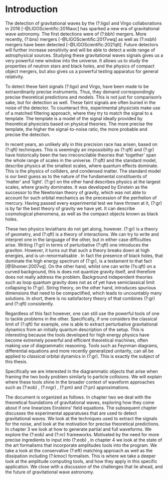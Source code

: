 # Introduction

The detection of gravitational waves by the (?:ligo)  and Virgo collaborations in 2016 [-@LIGOScientific:2016aoc] has sparked a new era of gravitational wave astronomy. The first detections were of (?:bbh) mergers. More recently, (?:bns)  mergers [-@LIGOScientific:2017vwq]  as well as (?:nsbh) mergers have been detected [-@LIGOScientific:2021qlt]. Future detectors will further increase sensitivity and will be able to detect a wide range of astrophysical sources. Studying these gravitational waves signals gives us a very powerful new window into the universe.  It allows us to study the properties of neutron stars and black holes, and the physics of compact object mergers, but also gives us a powerful testing apparatus for general relativity.

To detect these faint signals (?:ligo) and Virgo, have been made to be extraordinarily precise instruments. Thus, they demand correspondingly precise theoretical predictions and models. This is not just for comparison’s sake, but for detection as well. These faint signals are often buried in the noise of the detector. To counteract this, experimental physicists make use of a matched filtering approach, where they try to match the signal to a template. The template is a model of the signal ideally provided by theoretical physicists based on physical theories. The more precise the template, the higher the signal-to-noise ratio, the more probable and precise the detection.

In recent years, an unlikely ally in this precision race has arisen, based on (?:qft) techniques. This is seemingly an impossibility as (?:qft) and (?:gr) have historically been the two irreconcilable theories that 'together' span the whole range of scales in the universe. (?:qft) and the standard model, describe physics at the smallest scales, where quantum effects dominate. This is the physics of colliders, and condensed matter. The standard model is our best guess as to the nature of the fundamental constituents of 'matter' and 'light'. (?:gr) on the other hand describes physics at the largest scales, where gravity dominates. It was developed by Einstein as the successor to the Newtonian theory of gravity, which was not able to account for such orbital mechanics as the precession of the perihelion of mercury. Having passed every experimental test we have thrown at it, (?:gr) is by far the best theory of gravity we have yet. It can describe cosmological phenomena, as well as the compact objects known as black holes.

These two physics leviathans do not get along, however. (?:gr) is a theory of geometry, and (?:qft) is a theory of interactions. We can try to write and interpret one in the language of the other, but in either case difficulties arise. Writing (?:gr) in terms of perturbative (?:qft) one introduces the graviton. However, it turns out that such a theory breaks down at high energies, and is un-renormalisable . In fact the presence of black holes, that dominate the high energy spectrum of (?:gr), is a testament to that fact   [@Shomer:2007vq]. On the other hand, whilst one can write (?s:qft) on a curved background, this is does not quantize gravity itself, and therefore does not really address the problem. Background independent theories such as loop quantum gravity does not as of yet have semiclassical limit collapsing to (?:gr). String theory, on the other hand, introduces spurious dimensions that need to be compactified, which leads to uncountably many solutions. In short, there is no satisfactory theory of that combines (?:gr) and (?:qft) consistently. 

Regardless of this fact however, one can still use the powerful tools of one to tackle problems in the other. Specifically, if one considers the classical limit of (?:qft) for example, one is able to extract perturbative gravitational dynamics from an initially quantum description of the setup. This is interesting because the tools developed for high energy physics have become extremely powerful and efficient theoretical machines, often making use of diagrammatic reasoning. Tools such as Feynman diagrams, differential equations and more recently generalized unitarity, can all be applied to *classical* orbital dynamics in (?:gr). This is exactly the subject of this thesis.

Specifically we are interested in the diagrammatic objects that arise when framing the two body problem similarly to particle collisions. We will explain where these tools shine in the broader context of waveform approaches such as (?:eob) , (?:nrgr) , (?:pm) and (?:pn) approximations. 

The document is organized as follows. In chapter two we deal with the theoretical foundations of gravitational waves, exploring how they come about if one linearizes Einsteins' field equations. The subsequent chapter discusses the experimental apparatuses that are used to detect gravitational waves. We look at the techniques used to extract the signals for the noise, and look at the motivation for precise theoretical predictions. In chapter 3 we look at how to generate partial and full waveforms. We explore the (?:eob) and (?:nr) frameworks. Motivated by the need for more precise ingredients to input into (?:eob) , in chapter 4 we look at the state of the art formalisms that incorporate amplitudes tools into the program. We take a look at the conservative (?:eft) matching approach as well as the  dissipation including (?:kmoc) formalism. This is where we take a deeper look at the amplitude computing tools, and how they apply in this specific application. We close with a discussion of the challenges that lie ahead, and the future of gravitational wave astronomy.






